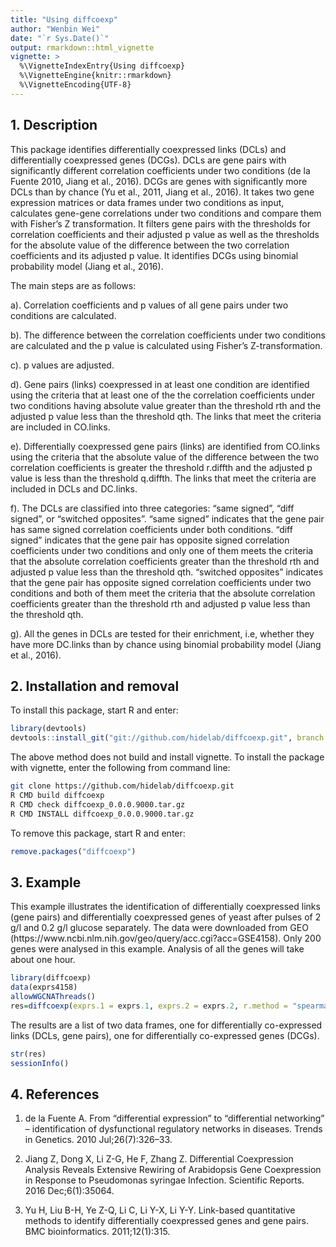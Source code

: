 ```yaml
---
title: "Using diffcoexp"
author: "Wenbin Wei"
date: "`r Sys.Date()`"
output: rmarkdown::html_vignette
vignette: >
  %\VignetteIndexEntry{Using diffcoexp}
  %\VignetteEngine{knitr::rmarkdown}
  %\VignetteEncoding{UTF-8}
---
```


## 1. Description

This package identifies differentially coexpressed links (DCLs) and differentially coexpressed genes (DCGs). DCLs are gene pairs with significantly different correlation coefficients under two conditions (de la Fuente 2010, Jiang et al., 2016). DCGs are genes with significantly more DCLs than by chance (Yu et al., 2011, Jiang et al., 2016). It takes two gene expression matrices or data frames under two conditions as input, calculates gene-gene correlations under two conditions and compare them with Fisher's Z transformation. It filters gene pairs with the thresholds for correlation coefficients and their adjusted p value as well as the thresholds for the absolute value of the difference between the two correlation coefficients and its adjusted p value. It identifies DCGs using binomial probability model (Jiang et al., 2016).

The main steps are as follows:

a). Correlation coefficients and p values of all gene pairs under two conditions are calculated.

b). The difference between the correlation coefficients  under two conditions are calculated and the p value is calculated using Fisher's Z-transformation.

c). p values are adjusted.

d). Gene pairs (links) coexpressed in at least one condition are identified using the criteria that at least one of the the correlation coefficients under two conditions having absolute value greater than the threshold rth and the adjusted p value less than the threshold qth. The links that meet the criteria are included in CO.links.

e). Differentially coexpressed gene pairs (links) are identified from CO.links using the criteria that the absolute value of the difference between the two correlation coefficients is greater the threshold r.diffth and the adjusted p value is less than the threshold q.diffth. The links that meet the criteria are included in DCLs and DC.links.

f). The DCLs are classified into three categories: "same signed", "diff signed", or "switched opposites". "same signed" indicates that the gene pair has same signed correlation coefficients under both conditions. "diff signed" indicates that the gene pair has opposite signed correlation coefficients under two conditions and only one of them meets the criteria that the absolute correlation coefficients greater than the threshold rth and adjusted p value less than the threshold qth. "switched opposites" indicates that the gene pair has opposite signed correlation coefficients under two conditions and both of them meet the criteria that the absolute correlation coefficients greater than the threshold rth and adjusted p value less than the threshold qth.

g). All the genes in DCLs are tested for their enrichment, i.e, whether they have more DC.links than by chance using binomial probability model (Jiang et al., 2016). 

## 2. Installation and removal

To install this package, start R and enter:
```R
library(devtools)
devtools::install_git("git://github.com/hidelab/diffcoexp.git", branch = "master")
```
The above method does not build and install vignette. To install the package with vignette, enter the following from command line:
```bash
git clone https://github.com/hidelab/diffcoexp.git
R CMD build diffcoexp
R CMD check diffcoexp_0.0.0.9000.tar.gz
R CMD INSTALL diffcoexp_0.0.0.9000.tar.gz
```
To remove this package, start R and enter:
```R
remove.packages("diffcoexp")
```
## 3. Example

This example illustrates the identification of differentially coexpressed links (gene pairs) and differentially coexpressed genes of yeast after pulses of 2 g/l and 0.2 g/l glucose separately. The data were downloaded from GEO (https://www.ncbi.nlm.nih.gov/geo/query/acc.cgi?acc=GSE4158). Only 200 genes were analysed in this example. Analysis of all the genes will take about one hour. 

```r
library(diffcoexp)
data(exprs4158)
allowWGCNAThreads()
res=diffcoexp(exprs.1 = exprs.1, exprs.2 = exprs.2, r.method = "spearman" )
```
The results are a list of two data frames, one for differentially co-expressed links (DCLs, gene pairs), one for differentially co-expressed genes (DCGs).
```r
str(res)
sessionInfo()
```
## 4. References
1. de la Fuente A. From “differential expression” to “differential networking” – identification of dysfunctional regulatory networks in diseases. Trends in Genetics. 2010 Jul;26(7):326–33. 

2. Jiang Z, Dong X, Li Z-G, He F, Zhang Z. Differential Coexpression Analysis Reveals Extensive Rewiring of Arabidopsis Gene Coexpression in Response to Pseudomonas syringae Infection. Scientific Reports. 2016 Dec;6(1):35064.

3. Yu H, Liu B-H, Ye Z-Q, Li C, Li Y-X, Li Y-Y. Link-based quantitative methods to identify differentially coexpressed genes and gene pairs. BMC bioinformatics. 2011;12(1):315.
